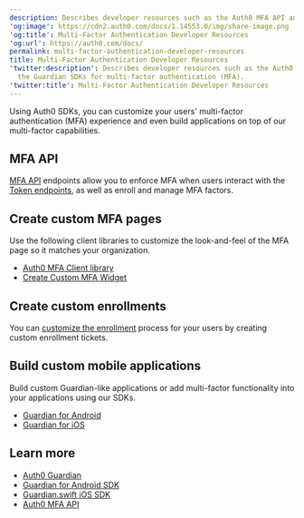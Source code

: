 ```yaml
---
description: Describes developer resources such as the Auth0 MFA API and the Guardian SDKs for multi-factor authentication (MFA).
'og:image': https://cdn2.auth0.com/docs/1.14553.0/img/share-image.png
'og:title': Multi-Factor Authentication Developer Resources
'og:url': https://auth0.com/docs/
permalink: multi-factor-authentication-developer-resources
title: Multi-Factor Authentication Developer Resources
'twitter:description': Describes developer resources such as the Auth0 MFA API and
  the Guardian SDKs for multi-factor authentication (MFA).
'twitter:title': Multi-Factor Authentication Developer Resources
---
```

Using Auth0 SDKs, you can customize your users' <Tooltip tip="Multi-factor authentication (MFA): User authentication process that uses a factor in addition to username and password such as a code via SMS." cta="View Glossary" href="/docs/glossary?term=multi-factor+authentication">multi-factor authentication</Tooltip> (MFA) experience and even build applications on top of our multi-factor capabilities.

## MFA API

[MFA API](/docs/secure/multi-factor-authentication/multi-factor-authentication-developer-resources/mfa-api) endpoints allow you to enforce MFA when users interact with the [Token endpoints](https://auth0.com/docs/api/authentication#get-token), as well as enroll and manage MFA factors.

## Create custom MFA pages

Use the following client libraries to customize the look-and-feel of the MFA page so it matches your organization.

* [Auth0 MFA Client library](https://github.com/auth0/auth0-guardian.js)
* [Create Custom MFA Widget](https://github.com/auth0/auth0-guardian.js/tree/master/example)

## Create custom enrollments

You can [customize the enrollment](/docs/secure/multi-factor-authentication/multi-factor-authentication-developer-resources/create-custom-enrollment-tickets) process for your users by creating custom enrollment tickets.

## Build custom mobile applications

Build custom Guardian-like applications or add multi-factor functionality into your applications using our SDKs.

* [Guardian for Android](/docs/secure/multi-factor-authentication/auth0-guardian/guardian-for-android-sdk)
* [Guardian for iOS](/docs/secure/multi-factor-authentication/auth0-guardian/guardian-for-ios-sdk)

## Learn more

* [Auth0 Guardian](/docs/secure/multi-factor-authentication/auth0-guardian)
* [Guardian for Android SDK](/docs/secure/multi-factor-authentication/auth0-guardian/guardian-for-android-sdk)
* [Guardian.swift iOS SDK](/docs/secure/multi-factor-authentication/auth0-guardian/guardian-for-ios-sdk)
* [Auth0 MFA API](/docs/secure/multi-factor-authentication/multi-factor-authentication-developer-resources/mfa-api)